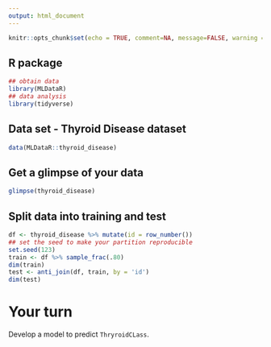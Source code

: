 ```yaml
---
output: html_document
---
```


```r
knitr::opts_chunk$set(echo = TRUE, comment=NA, message=FALSE, warning = FALSE)
```

## R package

```r
## obtain data
library(MLDataR)
## data analysis
library(tidyverse)
```

## Data set - Thyroid Disease dataset

```r
data(MLDataR::thyroid_disease)
```

## Get a glimpse of your data

```r
glimpse(thyroid_disease)
```


## Split data into training and test

```r
df <- thyroid_disease %>% mutate(id = row_number())
## set the seed to make your partition reproducible
set.seed(123)
train <- df %>% sample_frac(.80)
dim(train)
test <- anti_join(df, train, by = 'id')
dim(test)

```

# Your turn

Develop a model to predict `ThryroidCLass`.


